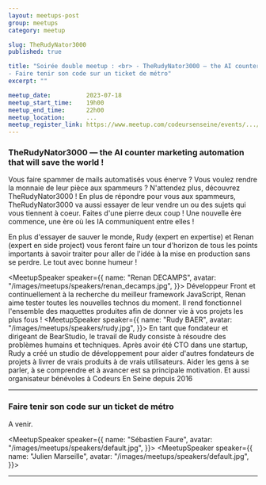 ```yaml
---
layout: meetups-post
group: meetups
category: meetup

slug: TheRudyNator3000
published: true

title: "Soirée double meetup : <br> - TheRudyNator3000 — the AI counter marketing automation that will save the world ! <br>
- Faire tenir son code sur un ticket de métro"
excerpt: ""

meetup_date:          2023-07-18
meetup_start_time:    19h00
meetup_end_time:      22h00
meetup_location:      ...
meetup_register_link: https://www.meetup.com/codeursenseine/events/.../
---
```



### TheRudyNator3000 — the AI counter marketing automation that will save the world !
Vous faire spammer de mails automatisés vous énerve ? Vous voulez rendre la monnaie de leur pièce aux spammeurs ?
N'attendez plus, découvrez TheRudyNator3000 !
En plus de répondre pour vous aux spammeurs, TheRudyNator3000 va aussi essayer de leur vendre un ou des sujets qui vous tiennent à coeur.
Faites d'une pierre deux coup ! Une nouvelle ère commence, une ère où les IA communiquent entre elles !

En plus d'essayer de sauver le monde, Rudy (expert en expertise) et Renan (expert en side project) vous feront faire
un tour d'horizon de tous les points importants à savoir traiter pour aller de l'idée à la mise en production sans se perdre.
Le tout avec bonne humeur !

<MeetupSpeaker speaker={{
  name: "Renan DECAMPS",
  avatar: "/images/meetups/speakers/renan_decamps.jpg",
}}>
Développeur Front et continuellement à la recherche du meilleur framework JavaScript, Renan aime tester toutes les nouvelles technos du moment.
Il rend fonctionnel l'ensemble des maquettes produites afin de donner vie à vos projets les plus fous !
</MeetupSpeaker>
<MeetupSpeaker speaker={{
  name: "Rudy BAER",
  avatar: "/images/meetups/speakers/rudy.jpg",
}}>
En tant que fondateur et dirigeant de BearStudio, le travail de Rudy consiste à résoudre des problèmes humains et techniques.
Après avoir été CTO dans une startup, Rudy a créé un studio de développement pour aider d'autres fondateurs de projets à livrer de vrais produits à de vrais utilisateurs.
 Aider les gens à se parler, à se comprendre et à avancer est sa principale motivation.
Et aussi organisateur bénévoles à Codeurs En Seine depuis 2016
</MeetupSpeaker>

---

### Faire tenir son code sur un ticket de métro

A venir.


<MeetupSpeaker speaker={{
  name: "Sébastien Faure",
  avatar: "/images/meetups/speakers/default.jpg",
}}>
</MeetupSpeaker>
<MeetupSpeaker speaker={{
  name: "Julien Marseille",
  avatar: "/images/meetups/speakers/default.jpg",
}}>
</MeetupSpeaker>

---
